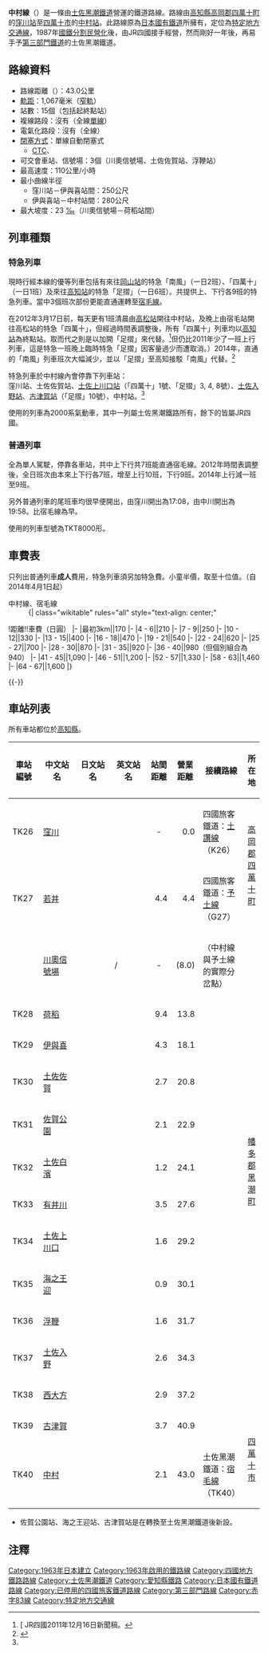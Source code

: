 {{Infobox 鐵道路線
|日文原名 = 中村線
|平假名 = なかむらせん
|羅馬拼音 = Nakamura sen
|路線名稱 = 中村線
|路線顏色 = #00bfff
|路線記號 = {{Color|#a5aeb4|●}}'''TK'''
|通稱 = 四萬十黑潮鐵道
|圖片 = TKR TKT8021.jpg
|圖片大小 = 
|圖片說明 = 土佐黑潮鐵道8000型「達磨夕陽」（[[窪川站|窪川站]]）
|所在地 = {{JPN}}[[高知縣|高知縣]]
|起點 = [[窪川站|窪川站]]
|終點 = [[中村站_(高知縣)|中村站]]
|站數 = 15個
|通車 = 1963年12月18日
|全線通車 = 1970年10月1日
|項目1 = 轉移至第三部門鐵道
|日期1 = 1988年4月1日
|擁有者 = [[File:Japanese_National_Railway_logo.svg|40px]] [[日本國有鐵道|日本國有鐵道]]（國鐵）→<br />[[File:JR_logo_(shikoku).svg|25px]] [[四國旅客鐵道|四國旅客鐵道]]（JR四國）→<br />[[土佐黑潮鐵道|土佐黑潮鐵道]]<br />（[[鐵路公司#第一種鐵道事業|第一種鐵道事業者]]）
|營運者 = [[土佐黑潮鐵道|土佐黑潮鐵道]]
|使用車輛 = 參見[[土佐黑潮鐵道|土佐黑潮鐵道]]
|路線距離 = 43.0公里
|軌距 = 1,067毫米
|軌道數量 = 全線[[單線鐵路|單線]]
|最小曲線半徑 = 250[[公尺|公尺]]（窪川－伊與喜）<br />280公尺（伊與喜－中村）
|最大坡度 = 23 [[千分比|‰]]
|電氣化方式 = 全線非電氣化
|最高速度 = 最高110公里/小時
|路線圖 = {{中村線RDT}}
}}
'''中村線'''（{{jpn|j=中村線|hg=なかむらせん|rm=Nakamura sen|f=y}}）是一條由[[土佐黑潮鐵道|土佐黑潮鐵道]]營運的鐵道路線。路線由[[高知縣|高知縣]][[高岡郡|高岡郡]][[四萬十町|四萬十町]]的[[窪川站|窪川站]]至[[四萬十市|四萬十市]]的[[中村站_(日本)|中村站]]。此路線原為[[日本國有鐵道|日本國有鐵道]]所擁有，定位為[[特定地方交通線|特定地方交通線]]，1987年[[國鐵分割民營化|國鐵分割民營化]]後，由JR四國接手經營，然而剛好一年後，再易手予[[日本第三部門鐵道|第三部門鐵道]]的土佐黑潮鐵道。

== 路線資料 ==
* 路線距離（{{link-ja|營業距離|営業キロ}}）：43.0公里
* [[軌距|軌距]]：1,067毫米（[[窄軌|窄軌]]）
* 站數：15個（包括起終點站）
* 複線路段：沒有（全線[[單線鐵路|單線]]）
* 電氣化路段：沒有（全線{{link-ja|非電氣化|非電化}}）
* [[閉塞_(鐵路)|閉塞方式]]：單線自動閉塞式
** [[列車集中制御裝置|CTC]]、{{link-ja|自動進路制御裝置|自動進路制御装置|PRC}}{{refnest|group="注釋"|中村站設有「CTC中心」（土佐黑潮鐵道稱為「中村站制御所」<ref name="沿革" />）<ref name="CTCPRC">{{Cite journal|title=中村・宿毛線PRC装置|journal=京三サーキュラー|volume=48|issue=6|year=1997|month=11|pages=15-17}}</ref>。另外，中村站制御所開設以前，國鐵時代起由[[宇和島站|宇和島站]]CTC中心進行控制<ref>『[[鉄道ピクトリアル|鉄道ピクトリアル]]』1989年3月臨時増刊号（No.509） p.168</ref>。}}
* 可交會車站、信號場：3個（川奧信號場、土佐佐賀站、浮鞭站）
* 最高速度：110公里/小時
* 最小曲線半徑
** 窪川站－伊與喜站間：250公尺
** 伊與喜站－中村站間：280公尺
* 最大坡度：23 [[千分比|‰]]（川奧信號場－荷稻站間）

==列車種類==
===特急列車===
現時行經本線的優等列車包括有來往[[岡山站_(日本)|岡山站]]的特急「南風」（一日2班）、「四萬十」（一日1班）及來往[[高知站|高知站]]的特急「足摺」（一日6班）。共提供上、下行各9班的特急列車。當中3個班次部份更能直通運轉至[[土佐黑潮鐵道宿毛線|宿毛線]]。

在2012年3月17日前，每天更有1班清晨由[[高松站_(香川縣)|高松站]]開往中村站，及晚上由宿毛站開往高松站的特急「四萬十」，但經過時間表調整後，所有「四萬十」列車均以[[高知站|高知站]]為終點站。取而代之則是以加開「足摺」來代替。<ref>[{{cite web |url=http://www.jr-shikoku.co.jp/03_news/press/11-12-16/01.htm |title=存档副本 |accessdate=2011-12-17 |deadurl=yes |archiveurl=https://web.archive.org/web/20111217162638/http://www.jr-shikoku.co.jp/03_news/press/11-12-16/01.htm |archivedate=2011-12-17 }} JR四國2011年12月16日新聞稿。</ref>但仍比2011年少了一班上行列車，這是特急一班晚上臨時特急「足摺」因客量過少而遭取消。）2014年，直通的「南風」列車班次大幅減少，並以「足摺」至高知接駁「南風」代替。<ref name="nakasuku2014">{{Cite web |url=http://www.tosakuro.co.jp/link_pdf/140315_nakamura_sukumo_timetable.pdf |title=2014年度中村線、宿毛線時間表。 |accessdate=2014-07-06 |archive-date=2014-07-14 |archive-url=https://web.archive.org/web/20140714181900/http://www.tosakuro.co.jp/link_pdf/140315_nakamura_sukumo_timetable.pdf |dead-url=no }}</ref>

特急列車於中村線內會停靠下列車站：<br>窪川站、土佐佐賀站、[[土佐上川口站|土佐上川口站]]（「四萬十」1號、「足摺」3, 4, 8號）、[[土佐入野站|土佐入野站]]、[[古津賀站|古津賀站]]（「足摺」10號）、中村站。<ref name="nakasuku2014"></ref>

使用的列車為2000系氣動車，其中一列屬土佐黑潮鐵路所有，餘下的皆屬JR四國。

===普通列車===
全為單人駕駛，停靠各車站，共中上下行共7班能直通宿毛線。2012年時間表調整後，全日班次由本來上下行各7班，增至上行10班，下行9班。2014年上行減一班至9班。

另外普通列車的尾班車均很早便開出，由窪川開出為17:08，由中川開出為19:58。比宿毛線為早。

使用的列車型號為TKT8000形。

== 車費表 ==
只列出普通列車'''成人'''費用，特急列車須另加特急費。小童半價，取至十位值。（自2014年4月1日起）
; 中村線、宿毛線
:{| class="wikitable" rules="all" style="text-align: center;"
!距離!!車費（日圓）
|-
|最初3km||170
|-
|4 - 6||210
|-
|7 - 9||250
|-
|10 - 12||330
|-
|13 - 15||400
|-
|16 - 18||470
|-
|19 - 21||540
|-
|22 - 24||620
|-
|25 - 27||700
|-
|28 - 30||870
|-
|31 - 35||920
|-
|36 - 40||980（但個別組合為940）
|-
|41 - 45||1,090
|-
|46 - 51||1,200
|-
|52 - 57||1,330
|-
|58 - 63||1,460
|-
|64 - 67||1,600
|}

{{-}}
== 車站列表 ==
所有車站都位於[[高知縣|高知縣]]。
{| class="wikitable" rules="all"
|-
!style="width:3em;"|車站編號
!style="width:5em;"|中文站名
!style="width:5em;"|日文站名
!style="width:5em;"|英文站名
!style="width:2.5em;"|站間距離
!style="width:2.5em;"|營業距離
!接續路線
!所在地
|-
!TK26
|[[窪川站|窪川]]
|{{lang|ja|窪川}}
|{{lang|en|Kubokawa}}
|style="text-align: center;"|-
|style="text-align: right;"|0.0
|四國旅客鐵道：[[土讚線|土讚線]]（K26）
|rowspan="2"|[[高岡郡|高岡郡]]<br />[[四萬十町|四萬十町]]
|-
!TK27
|[[若井站|若井]]
|{{lang|ja|若井}}
|{{lang|en|Wakai}}
|style="text-align: right;"|4.4
|style="text-align: right;"|4.4
|四國旅客鐵道：[[予土線|予土線]]（G27）
|-
! 
|[[川奧信號場|川奧信號場]]
|{{lang|ja|川奥信号場}}
|/
|style="text-align: center;"|-
|style="text-align: right;"|(8.0)
|（中村線與予土線的實際分岔點）
|rowspan="12"|[[幡多郡|幡多郡]]<br />[[黑潮町|黑潮町]]
|-
!TK28
|[[荷稻站|荷稻]]
|{{lang|ja|荷稲}}
|{{lang|en|Kaina}}
|style="text-align: right;"|9.4
|style="text-align: right;"|13.8
| 
|-
!TK29
|[[伊與喜站|伊與喜]]
|{{lang|ja|伊与喜}}
|{{lang|en|Iyoki}}
|style="text-align: right;"|4.3
|style="text-align: right;"|18.1
| 
|-
!TK30
|[[土佐佐賀站|土佐佐賀]]
|{{lang|ja|土佐佐賀}}
|{{lang|en|Tosa-Saga}}
|style="text-align: right;"|2.7
|style="text-align: right;"|20.8
| 
|-
!TK31
|[[佐賀公園站|佐賀公園]]
|{{lang|ja|佐賀公園}}
|{{lang|en|Saga-Kōen}}
|style="text-align: right;"|2.1
|style="text-align: right;"|22.9
| 
|-
!TK32
|[[土佐白濱站|土佐白濱]]
|{{lang|ja|土佐白浜}}
|{{lang|en|Tosa-Shirahama}}
|style="text-align: right;"|1.2
|style="text-align: right;"|24.1
| 
|-
!TK33
|[[有井川站|有井川]]
|{{lang|ja|有井川}}
|{{lang|en|Ariikawa}}
|style="text-align: right;"|3.5
|style="text-align: right;"|27.6
| 
|-
!TK34
|[[土佐上川口站|土佐上川口]]
|{{lang|ja|土佐上川口}}
|{{lang|en|Tosa-Kamikawaguchi}}
|style="text-align: right;"|1.6
|style="text-align: right;"|29.2
| 
|-
!TK35
|[[海之王迎站|海之王迎]]
|{{lang|ja|海の王迎}}
|{{lang|en|Umino-Ōmukae}}
|style="text-align: right;"|0.9
|style="text-align: right;"|30.1
| 
|-
!TK36
|[[浮鞭站|浮鞭]]
|{{lang|ja|浮鞭}}
|{{lang|en|Ukibuchi}}
|style="text-align: right;"|1.6
|style="text-align: right;"|31.7
| 
|-
!TK37
|[[土佐入野站|土佐入野]]
|{{lang|ja|土佐入野}}
|{{lang|en|Tosa-Irino}}
|style="text-align: right;"|2.6
|style="text-align: right;"|34.3
| 
|-
!TK38
|[[西大方站|西大方]]
|{{lang|ja|西大方}}
|{{lang|en|Nishi-Ōgata}}
|style="text-align: right;"|2.9
|style="text-align: right;"|37.2
| 
|-
!TK39
|[[古津賀站|古津賀]]
|{{lang|ja|古津賀}}
|{{lang|en|Kotsuka}}
|style="text-align: right;"|3.7
|style="text-align: right;"|40.9
| 
|rowspan="2"|[[四萬十市|四萬十市]]
|-
!TK40
|[[中村站_(日本)|中村]]
|{{lang|ja|中村}}
|{{lang|en|Nakamura}}
|style="text-align: right;"|2.1
|style="text-align: right;"|43.0
|土佐黑潮鐵道：[[宿毛線|宿毛線]]（TK40）
|}
* 佐賀公園站、海之王迎站、古津賀站是在轉換至土佐黑潮鐵道後新設。

==注釋==
{{reflist}}
{{reflist|group="注釋"}}
{{土佐黑潮鐵道中村、宿毛線}}
{{特定地方交通線}}
{{赤字83線}}
{{Portal bar|日本|高知|鐵路|日本鐵路}}
[[Category:1963年日本建立|Category:1963年日本建立]]
[[Category:1963年啟用的鐵路線|Category:1963年啟用的鐵路線]]
[[Category:四國地方鐵路路線|Category:四國地方鐵路路線]]
[[Category:土佐黑潮鐵道|Category:土佐黑潮鐵道]]
[[Category:愛知縣鐵路|Category:愛知縣鐵路]]
[[Category:日本國有鐵道路線|Category:日本國有鐵道路線]]
[[Category:已停用的四國旅客鐵道路線|Category:已停用的四國旅客鐵道路線]]
[[Category:第三部門路線|Category:第三部門路線]]
[[Category:赤字83線|Category:赤字83線]]
[[Category:特定地方交通線|Category:特定地方交通線]]
{{DEFAULTSORT:Yodo Line}}